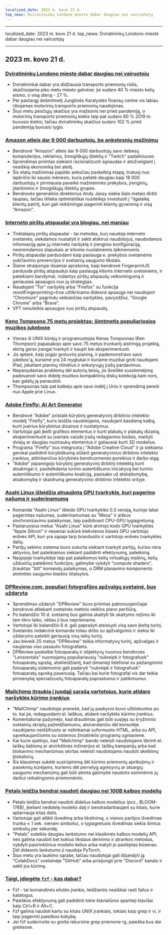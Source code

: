 ```yaml
---
localized_date: 2023 m. kovo 21 d.
top_news: Dviratininkų Londono mieste dabar daugiau nei vairuotojų
---
```


---

localized_date: 2023 m. kovo 21 d.
top_news: Dviratininkų Londono mieste dabar daugiau nei vairuotojų

---



<CallToAction />

<Steps>

## 2023 m. kovo 21 d.

### [Dviratininkų Londono mieste dabar daugiau nei vairuotojų](https://www.forbes.com/sites/carltonreid/2023/03/01/cyclists-now-outnumber-motorists-in-city-of-london/?ref=hackernewsgpt.com)

- Dviratininkai dabar yra didžiausia transporto priemonių rūšis, skaičiuojama piko metu miesto gatvėse: jie sudaro 40 % miesto kelių eismo, o visą dieną - 27 %.
- Per pastarąjį dešimtmetį Jungtinės Karalystės finansų centre vis labiau ribojamas motorinių transporto priemonių naudojimas.
- Šiuo metu pėsčiųjų skaičius yra mažesnis nei prieš pandemiją, o motorinių transporto priemonių kiekis taip pat sudaro 80 % 2019 m. buvusio kiekio, tačiau dviratininkų skaičius sudaro 102 % prieš pandemiją buvusio lygio.

### [Amazon atleis dar 9 000 darbuotojų, be ankstesnių mažinimų](https://www.cnbc.com/2023/03/20/amazon-layoffs-company-to-cut-off-9000-more-workers.html?ref=hackernewsgpt.com)

- Bendrovė "Amazon" atleis dar 9 000 darbuotojų savo debesų kompiuterijos, reklamos, žmogiškųjų išteklių ir "Twitch" padaliniuose.
- Sprendimas priimtas siekiant racionalizuoti sąnaudas ir atsižvelgiant į neaiškią ekonomiką bei ateitį.
- Šis etatų mažinimas papildo anksčiau paskelbtą etapą, trukusį nuo lapkričio iki sausio mėnesio, kuris palietė daugiau kaip 18 000 darbuotojų ir pirmiausia paveikė mažmeninės prekybos, įrenginių, įdarbinimo ir žmogiškųjų išteklių grupes.
- Bendrovės generalinis direktorius Andy Jassy siekia šiais metais dirbti taupiau, tačiau išlieka optimistiškai nusiteikęs investuoti į "ilgalaikę klientų patirtį, kuri gali reikšmingai pagerinti klientų gyvenimą ir visą "Amazon".

### [Interneto pirštų atspaudai yra blogiau, nei maniau](https://www.bitestring.com/posts/2023-03-19-web-fingerprinting-is-worse-than-I-thought.html?ref=hackernewsgpt.com)

- Tinklalapių pirštų atspaudai - tai metodas, kurį naudoja interneto svetainės, siekdamos nustatyti ir sekti atskirus naudotojus, naudodamos informaciją apie jų interneto naršyklę ir įrenginio konfigūraciją, nesiremdamos slapukais ar kitomis nuolatinėmis laikmenomis.
- Pirštų atspaudai parduodami kaip paslauga e. prekybos svetainėms sukčiavimo prevencijos ir svetainių saugumo tikslais.
- Šiame straipsnyje išsamiai aprašoma, kaip bendrovė FingerprintJS parduoda pirštų atspaudus kaip paslaugą kitoms interneto svetainėms, ir pateikiami bandymai, rodantys pirštų atspaudų veiksmingumą ir geriausias apsaugos nuo jų strategijas.
- Naudojant "Tor" naršyklę arba "Firefox" su funkcija resistFingerprinting=true užtikrinama didesnė apsauga nei naudojant "Chromium" pagrindu veikiančias naršykles, pavyzdžiui, "Google Chrome" arba "Brave".
- VPT nesuteikia apsaugos nuo pirštų atspaudų.

### [Keno Tompsono 75 metų projektas: šimtmetis populiariosios muzikos jukeboxe](https://www.youtube.com/watch?v=kaandEt_pKw&ref=hackernewsgpt.com)

- Vienas iš UNIX kūrėjų ir programuotojas Kenas Tompsonas (Ken Thompson) papasakojo apie savo 75 metus trunkantį aistringą projektą, skirtą garso įrangai tvarkyti ir kaupti bei eksperimentuoti.
- Jis aptarė, kaip įsigijo grotuvinį pianiną, ir pademonstravo savo jukebox'ą, kuriame yra 24 mygtukai ir kuriame muzikai groti naudojami iPad, įskaitant pianinų ritinėlius ir ankstyvųjų įrašų pardavimus.
- Nepaisydamas problemų dėl autorių teisių, jis išreiškė susidomėjimą padovanoti savo didelę muzikos kompaktinių diskų kolekciją kam nors, kas galėtų ją panaudoti.
- Thompsonas taip pat kalbėjo apie savo indėlį į Unix ir sprendimą pereiti nuo Apple prie Linux.

### [Adobe Firefly: AI Art Generator](https://www.adobe.com/sensei/generative-ai/firefly.html?ref=hackernewsgpt.com)

- Bendrovė "Adobe" pristatė kūrybinį generatyvinį dirbtinio intelekto modelį "Firefly", kuris leidžia naudotojams, naudojant kasdienę kalbą, kurti įvairius kūrybinius dizainus ir nustatymus.
- Vartotojai gali įkelti grafikos elementus ir kurti plakatų ir plakatų dizainą, eksperimentuoti su įvairiais vaizdo įrašų redagavimo būdais, maišyti dviejų ar daugiau nuotraukų elementus ir galiausiai kurti 3D modelius.
- Programa "Firefly" bus integruota į "Adobe Creative Cloud" ir ja siekiama gerokai padidinti kūrybiškumą siūlant generatyvinius dirbtinio intelekto įrankius, atitinkančius kūrybinės bendruomenės poreikius ir darbo eigą.
- "Adobe" įsipareigojo kūrybinį generatyvinį dirbtinį intelektą kurti atsakingai ir, pasitelkdama turinio autentiškumo iniciatyvą bei turinio autentiškumo ir autentiškumo koaliciją, pasisako už atskaitomybę, atsakomybę ir skaidrumą generatyvinio dirbtinio intelekto srityje.

### [Asahi Linux išleidžia atnaujintą GPU tvarkyklę, kuri pagerino našumą ir suderinamumą](https://asahilinux.org/2023/03/road-to-vulkan/?ref=hackernewsgpt.com)

- Komanda "Asahi Linux" išleido GPU tvarkyklės 0.3 versiją, kurioje labai pagerintas našumas, suderinamumas su "Mesa" ir aiškus sinchronizavimo palaikymas, taip padidinant CPU-GPU lygiagretumą.
- Pastaruosius metus "Asahi Linux" kūrė atvirojo kodo GPU tvarkykles "Apple Silicon" ir neseniai sukūrė kiekvienos klasės GPU vartotojo erdvės API, kuri yra sąsaja tarp branduolio ir vartotojo erdvės tvarkyklės dalių.
- Partijų sekimo sistema buvo sukurta siekiant tvarkyti partijų, kurios nėra aktyvios, bet pateikiamos siekiant padidinti efektyvumą, pateikimą.
- Naujojoje tvarkyklėje taip pat palaikomos kelių virtualiųjų mašinų, kelių užduočių pateikimo funkcijos, galimybė vykdyti "compute shaders", įtrauktas "blit" komandų palaikymas, o DRM planavimo komponento atminties saugumo klaidos ištaisytos.

### [DPReview.com, populiari fotografijos apžvalgų svetainė, bus uždaryta](https://www.dpreview.com/news/5901145460/dpreview-com-to-close?ref=hackernewsgpt.com)

- Sprendimas uždaryti "DPReview" buvo priimtas patronuojančiajai bendrovei atliekant svetainės metinio veiklos plano peržiūrą.
- Po balandžio 10 d. svetainę bus galima skaityti tik skaitymo režimu iki tam tikro laiko, vėliau ji bus neprieinama.
- Vartotojai iki balandžio 6 d. gali paprašyti atsisiųsti visą savo įkeltą turinį.
- Svetainės redakcinė komanda toliau dirbs su apžvalgomis ir siekia iki uždarymo pateikti geriausią visų laikų turinį.
- Jau beveik 25 metus "DPReview" teikia informatyvų turinį, apžvalgas ir naujienas viso pasaulio fotografams.
- DPReview paskelbė fotoaparatų ir objektyvų nuomos bendrovės "Lensrentals" nuomojamų populiariausių "nukreipk ir fotografuok" fotoaparatų sąrašą, atskleidžiantį, kad išmanieji telefonai su pažangiomis fotoaparatų sistemomis gali padaryti "nukreipk ir fotografuok" fotoaparatų sąvoką pasenusią. Tačiau kai kurie fotografai vis dar teikia pirmenybę specializuotų fotoaparatų paprastumui ir patikimumui.

### [Mailchimp įtraukia į juodąjį sąrašą vartotojus, kurie atidaro naršyklės kūrimo įrankius](http://news.ycombinator.com/item?id=35235732&ref=hackernewsgpt.com)

- "MailChimp" naudotojai pranešė, kad jų paskyros buvo užblokuotos po to, kai jie, redaguodami el. laiškus, atidarė naršyklės kūrimo įrankius.
- Komentatoriai pažymėjo, kad draudimas gali būti susijęs su kryžminio svetainių skriptų pažeidžiamumu, atsirandančiu dėl konsolėje naudojamo neiššifruoto ar netinkamai suformuoto HTML, arba su API, sąveikaujančiomis su sistemos žiniatinklio programų ugniasiene.
- Kai kurie spėliojo, kad "Mailchimp" bando neleisti naudotojams tikrinti el. laiškų šablonų ar atvirkštinės inžinerijos el. laiškų kampanijų arba kad blokavimo mechanizmas skirtas neleisti naudotojams naudoti skelbimų blokatorių.
- Šis klausimas sukėlė susirūpinimą dėl kūrimo priemonių apribojimų ir pasekmių kūrėjams, kuriems dėl pernelyg agresyvių ar atsargių saugumo mechanizmų gali būti atimta galimybė naudotis esminėmis jų darbui reikalingomis priemonėmis.

### [Petals leidžia bendrai naudoti daugiau nei 100B kalbos modelių](https://petals.ml/?ref=hackernewsgpt.com)

- Petals leidžia bendrai naudoti didelius kalbos modelius (pvz., BLOOM-176B), įkeliant nedidelę modelio dalį ir bendradarbiaujant su kitais, kurie aptarnauja kitas dalis.
- Vartotojai gali atlikti išvedimą arba tikslinimą, o vienos partijos išvedimas trunka ≈ 1 sek. vienam simboliui, o lygiagretusis išvedimas siekia šimtus simbolių per sekundę.
- "Petals" suteikia daugiau lankstumo nei klasikinės kalbos modelių API, nes galima naudoti bet kokius tikslaus derinimo ir atrankos metodus, vykdyti pasirinktinius modelio kelius arba matyti jo paslėptas būsenas. Dėl didesnio lankstumo ji naudoja PyTorch.
- Šiuo metu yra laukimo sąraše, tačiau naudotojai gali išbandyti ją "ColabDocs" svetainėje "GitHub" arba prisijungti prie "Discord" kanalo ir sekti jos kūrimą.

### [Taigi, įdiegėte `fzf` - kas dabar?](https://andrew-quinn.me/fzf/?ref=hackernewsgpt.com)

- Fzf - tai komandinės eilutės įrankis, leidžiantis neaiškiai rasti failus ir katalogus.
- Paieškos efektyvumą gali padidinti tokie klaviatūros spartieji klavišai kaip Ctrl+R ir Alt+C.
- Fzf galima naudoti kartu su kitais UNIX įrankiais, tokiais kaip grep ir vi, ir taip pagerinti paieškos kokybę.
- Jei fzf suderinsite su greita rekursine grep priemone rg, paieška bus dar greitesnė.

</Steps>
